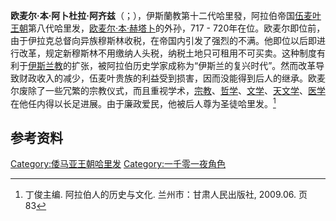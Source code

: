 {{NoteTA
|G1=伊斯蘭
}}{{Infobox monarch
| name            =欧麦尔二世
| reign           =717年－720年
| full name       =欧麦尔·本·阿卜杜拉·阿齐兹
| titles          =
| predecessor     =[[蘇萊曼-伊本一世|蘇萊曼-伊本一世]]
| successor       =[[雅季德二世|雅季德二世]]
| royal house     =
| dynasty         =[[倭马亚王朝|倭马亚王朝]]
| father          =Abd al-Aziz ibn Marwan（[[馬爾萬一世|馬爾萬一世]]之子）
| birth_date   =682年11月2日
| death_date   =720年1月31日
|}}
'''欧麦尔·本·阿卜杜拉·阿齐兹'''（{{lang-ar|عمر بن عبد العزيز}}；{{bd|682年|11月2日|720年|1月31日}}），伊斯蘭教第十二代哈里發，阿拉伯帝国[[伍麦叶王朝|伍麦叶王朝]]第八代哈里发，[[欧麦尔·本·赫塔卜|欧麦尔·本·赫塔卜]]的外孙，717 - 720年在位。欧麦尔即位前，由于伊拉克总督向异族穆斯林收税，在帝国内引发了强烈的不满。他即位以后即进行改革，规定新穆斯林不用缴纳人头税，纳税土地只可租用不可买卖。这种制度有利于[[伊斯兰教|伊斯兰教]]的扩张，被阿拉伯历史学家成称为“伊斯兰的复兴时代”。然而改革导致财政收入的减少，伍麦叶贵族的利益受到损害，因而没能得到后人的继承。欧麦尔废除了一些冗繁的宗教仪式，而且重视学术，[[宗教|宗教]]、[[哲学|哲学]]、[[文学|文学]]、[[天文学|天文学]]、[[医学|医学]]在他任内得以长足进展。由于廉政爱民，他被后人尊为圣徒哈里发。<ref>丁俊主编. 阿拉伯人的历史与文化. 兰州市：甘肃人民出版社, 2009.06. 页83</ref>

==参考资料==
{{reflist}}

{{s-start}}
{{s-hou|[[倭馬亞王朝|倭馬亞王朝]]||682年||720年}}
{{s-rel|su}}
{{s-bef|before=[[苏莱曼一世_(倭马亚哈里发)|蘇萊曼一世]]}}
{{s-ttl|title=[[伊斯蘭教|伊斯蘭教]]第十二代[[哈里發列表|哈里發]]|years=717年－720年}}
{{s-aft|after=[[雅季德二世|雅季德二世]]}}
{{s-end}}
{{倭马亚王朝}}
{{Authority control}}
[[Category:倭马亚王朝哈里发|Category:倭马亚王朝哈里发]]
[[Category:一千零一夜角色|Category:一千零一夜角色]]